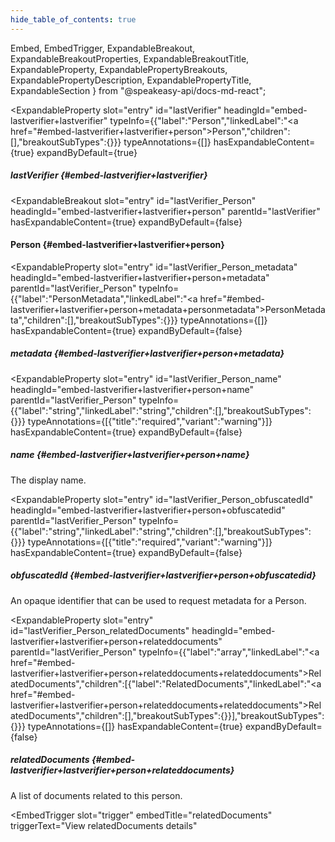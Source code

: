 ```yaml
---
hide_table_of_contents: true
---
```

  Embed,
  EmbedTrigger,
  ExpandableBreakout,
  ExpandableBreakoutProperties,
  ExpandableBreakoutTitle,
  ExpandableProperty,
  ExpandablePropertyBreakouts,
  ExpandablePropertyDescription,
  ExpandablePropertyTitle,
  ExpandableSection
} from "@speakeasy-api/docs-md-react";

<ExpandableSection>

<ExpandableProperty
  slot="entry"
  id="lastVerifier"
  headingId="embed-lastverifier+lastverifier"
  typeInfo={{"label":"Person","linkedLabel":"<a href=\"#embed-lastverifier+lastverifier+person\">Person</a>","children":[],"breakoutSubTypes":{}}}
  typeAnnotations={[]}
  hasExpandableContent={true}
  expandByDefault={true}
>

<ExpandablePropertyTitle slot="title">

##### lastVerifier \{#embed-lastverifier+lastverifier\}

</ExpandablePropertyTitle>

<ExpandablePropertyBreakouts slot="breakouts">

<ExpandableBreakout
  slot="entry"
  id="lastVerifier_Person"
  headingId="embed-lastverifier+lastverifier+person"
  parentId="lastVerifier"
  hasExpandableContent={true}
  expandByDefault={false}
>

<ExpandableBreakoutTitle slot="title">

#### Person \{#embed-lastverifier+lastverifier+person\}

</ExpandableBreakoutTitle>

<ExpandableBreakoutProperties slot="properties">

<ExpandableProperty
  slot="entry"
  id="lastVerifier_Person_metadata"
  headingId="embed-lastverifier+lastverifier+person+metadata"
  parentId="lastVerifier_Person"
  typeInfo={{"label":"PersonMetadata","linkedLabel":"<a href=\"#embed-lastverifier+lastverifier+person+metadata+personmetadata\">PersonMetadata</a>","children":[],"breakoutSubTypes":{}}}
  typeAnnotations={[]}
  hasExpandableContent={true}
  expandByDefault={false}
>

<ExpandablePropertyTitle slot="title">

##### metadata \{#embed-lastverifier+lastverifier+person+metadata\}

</ExpandablePropertyTitle>

<ExpandablePropertyBreakouts slot="breakouts">

<Embed slot="embed">

<EmbedTrigger slot="trigger" embedTitle="metadata" triggerText="View metadata details">

<Embedmetadata />

</EmbedTrigger>

</Embed>

</ExpandablePropertyBreakouts>

</ExpandableProperty>

<ExpandableProperty
  slot="entry"
  id="lastVerifier_Person_name"
  headingId="embed-lastverifier+lastverifier+person+name"
  parentId="lastVerifier_Person"
  typeInfo={{"label":"string","linkedLabel":"string","children":[],"breakoutSubTypes":{}}}
  typeAnnotations={[{"title":"required","variant":"warning"}]}
  hasExpandableContent={true}
  expandByDefault={false}
>

<ExpandablePropertyTitle slot="title">

##### name \{#embed-lastverifier+lastverifier+person+name\}

</ExpandablePropertyTitle>

<ExpandablePropertyDescription slot="description">

The display name.

</ExpandablePropertyDescription>

</ExpandableProperty>

<ExpandableProperty
  slot="entry"
  id="lastVerifier_Person_obfuscatedId"
  headingId="embed-lastverifier+lastverifier+person+obfuscatedid"
  parentId="lastVerifier_Person"
  typeInfo={{"label":"string","linkedLabel":"string","children":[],"breakoutSubTypes":{}}}
  typeAnnotations={[{"title":"required","variant":"warning"}]}
  hasExpandableContent={true}
  expandByDefault={false}
>

<ExpandablePropertyTitle slot="title">

##### obfuscatedId \{#embed-lastverifier+lastverifier+person+obfuscatedid\}

</ExpandablePropertyTitle>

<ExpandablePropertyDescription slot="description">

An opaque identifier that can be used to request metadata for a Person.

</ExpandablePropertyDescription>

</ExpandableProperty>

<ExpandableProperty
  slot="entry"
  id="lastVerifier_Person_relatedDocuments"
  headingId="embed-lastverifier+lastverifier+person+relateddocuments"
  parentId="lastVerifier_Person"
  typeInfo={{"label":"array","linkedLabel":"<a href=\"#embed-lastverifier+lastverifier+person+relateddocuments+relateddocuments\">RelatedDocuments</a>","children":[{"label":"RelatedDocuments","linkedLabel":"<a href=\"#embed-lastverifier+lastverifier+person+relateddocuments+relateddocuments\">RelatedDocuments</a>","children":[],"breakoutSubTypes":{}}],"breakoutSubTypes":{}}}
  typeAnnotations={[]}
  hasExpandableContent={true}
  expandByDefault={false}
>

<ExpandablePropertyTitle slot="title">

##### relatedDocuments \{#embed-lastverifier+lastverifier+person+relateddocuments\}

</ExpandablePropertyTitle>

<ExpandablePropertyDescription slot="description">

A list of documents related to this person.

</ExpandablePropertyDescription>

<ExpandablePropertyBreakouts slot="breakouts">

<Embed slot="embed">

<EmbedTrigger
  slot="trigger"
  embedTitle="relatedDocuments"
  triggerText="View relatedDocuments details"
>

<Embedrelateddocuments />

</EmbedTrigger>

</Embed>

</ExpandablePropertyBreakouts>

</ExpandableProperty>

</ExpandableBreakoutProperties>

</ExpandableBreakout>

</ExpandablePropertyBreakouts>

</ExpandableProperty>

</ExpandableSection>
